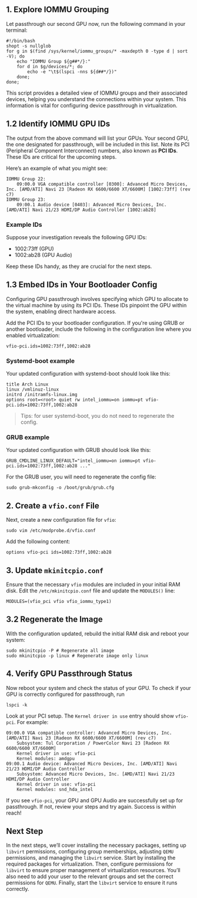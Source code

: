 ## 1. Explore IOMMU Grouping

Let passthrough our second GPU now, run the following command in your terminal:

```shell
#!/bin/bash
shopt -s nullglob
for g in $(find /sys/kernel/iommu_groups/* -maxdepth 0 -type d | sort -V); do
    echo "IOMMU Group ${g##*/}:"
    for d in $g/devices/*; do
        echo -e "\t$(lspci -nns ${d##*/})"
    done;
done;
```

This script provides a detailed view of IOMMU groups and their associated devices, helping you understand the connections within your system. This information is vital for configuring device passthrough in virtualization.

## 1.2 Identify IOMMU GPU IDs

The output from the above command will list your GPUs. Your second GPU, the one designated for passthrough, will be included in this list. Note its PCI (Peripheral Component Interconnect) numbers, also known as **PCI IDs**. These IDs are critical for the upcoming steps.

Here’s an example of what you might see:

```shell
IOMMU Group 22:
	09:00.0 VGA compatible controller [0300]: Advanced Micro Devices, Inc. [AMD/ATI] Navi 23 [Radeon RX 6600/6600 XT/6600M] [1002:73ff] (rev c7)
IOMMU Group 23:
	09:00.1 Audio device [0403]: Advanced Micro Devices, Inc. [AMD/ATI] Navi 21/23 HDMI/DP Audio Controller [1002:ab28]
```

### Example IDs

Suppose your investigation reveals the following GPU IDs:

- 1002:73ff (GPU)
- 1002:ab28 (GPU Audio)

Keep these IDs handy, as they are crucial for the next steps.

## 1.3 Embed IDs in Your Bootloader Config

Configuring GPU passthrough involves specifying which GPU to allocate to the virtual machine by using its PCI IDs. These IDs pinpoint the GPU within the system, enabling direct hardware access.

Add the PCI IDs to your bootloader configuration. If you're using GRUB or another bootloader, include the following in the configuration line where you enabled virtualization:

```shell
vfio-pci.ids=1002:73ff,1002:ab28
```

### Systemd-boot example

Your updated configuration with systemd-boot should look like this:

```shell
title Arch Linux
linux /vmlinuz-linux
initrd /initramfs-linux.img
options root=<root> quiet rw intel_iommu=on iommu=pt vfio-pci.ids=1002:73ff,1002:ab28
```

>Tips: for user systemd-boot, you do not need to regenerate the config.

### GRUB example

Your updated configuration with GRUB should look like this:

```shell
GRUB_CMDLINE_LINUX_DEFAULT="intel_iommu=on iommu=pt vfio-pci.ids=1002:73ff,1002:ab28 ..."
````

For the GRUB user, you will need to regenerate the config file:

```shell
sudo grub-mkconfig -o /boot/grub/grub.cfg
```

## 2. Create a `vfio.conf` File

Next, create a new configuration file for `vfio`:

```shell
sudo vim /etc/modprobe.d/vfio.conf
```

Add the following content:

```shell
options vfio-pci ids=1002:73ff,1002:ab28
```

## 3. Update `mkinitcpio.conf`

Ensure that the necessary `vfio` modules are included in your initial RAM disk. Edit the `/etc/mkinitcpio.conf` file and update the `MODULES()` line:

```shell
MODULES=(vfio_pci vfio vfio_iommu_type1) 
```

## 3.2 Regenerate the Image

With the configuration updated, rebuild the initial RAM disk and reboot your system:

```shell
sudo mkinitcpio -P # Regenerate all image
sudo mkinitcpio -p linux # Regenerate image only linux
```

## 4. Verify GPU Passthrough Status

Now reboot your system and check the status of your GPU. To check if your GPU is correctly configured for passthrough, run

```shell
lspci -k
```

Look at your PCI setup. The `Kernel driver in use` entry should show `vfio-pci`. For example:

```shell
09:00.0 VGA compatible controller: Advanced Micro Devices, Inc. [AMD/ATI] Navi 23 [Radeon RX 6600/6600 XT/6600M] (rev c7)
	Subsystem: Tul Corporation / PowerColor Navi 23 [Radeon RX 6600/6600 XT/6600M]
	Kernel driver in use: vfio-pci
	Kernel modules: amdgpu
09:00.1 Audio device: Advanced Micro Devices, Inc. [AMD/ATI] Navi 21/23 HDMI/DP Audio Controller
	Subsystem: Advanced Micro Devices, Inc. [AMD/ATI] Navi 21/23 HDMI/DP Audio Controller
	Kernel driver in use: vfio-pci
	Kernel modules: snd_hda_intel
```

If you see `vfio-pci`, your GPU and GPU Audio are successfully set up for passthrough. If not, review your steps and try again. Success is within reach!

## Next Step

In the next steps, we’ll cover installing the necessary packages, setting up `libvirt` permissions, configuring group memberships, adjusting `QEMU` permissions, and managing the `libvirt` service. Start by installing the required packages for virtualization. Then, configure permissions for `libvirt` to ensure proper management of virtualization resources. You’ll also need to add your user to the relevant groups and set the correct permissions for `QEMU`. Finally, start the `libvirt` service to ensure it runs correctly.
